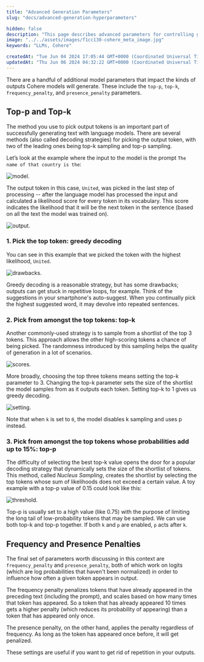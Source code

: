 ```yaml
---
title: "Advanced Generation Parameters"
slug: "docs/advanced-generation-hyperparameters"

hidden: false
description: "This page describes advanced parameters for controlling generation."
image: "../../assets/images/f1cc130-cohere_meta_image.jpg"  
keywords: "LLMs, Cohere"

createdAt: "Tue Jun 04 2024 17:05:44 GMT+0000 (Coordinated Universal Time)"
updatedAt: "Thu Jun 06 2024 04:32:22 GMT+0000 (Coordinated Universal Time)"
---
```

There are a handful of additional model parameters that impact the kinds of outputs Cohere models will generate. These include the `top-p`, `top-k`, `frequency_penalty`, and `presence_penalty`  parameters.

## Top-p and Top-k

The method you use to pick output tokens is an important part of successfully generating text with language models. There are several methods (also called decoding strategies) for picking the output token, with two of the leading ones being top-k sampling and top-p sampling.

Let’s look at the example where the input to the model is the prompt `The name of that country is the`:

<Frame caption="Example output of a generation language model.">
<img src='../../assets/images/d3311c2-Top-KTop-P_Visual_1.png' alt='model.' />
</Frame>


The output token in this case, `United`, was picked in the last step of processing -- after the language model has processed the input and calculated a likelihood score for every token in its vocabulary. This score indicates the likelihood that it will be the next token in the sentence (based on all the text the model was trained on).

<Frame caption="The model calculates a likelihood for each token in its vocabulary. The decoding strategy then picks one as the output.">
<img src='../../assets/images/61259d5-Top-KTop-P_Visual_2.png' alt='output.' />
</Frame>


### 1\. Pick the top token: greedy decoding

You can see in this example that we picked the token with the highest likelihood, `United`.

<Frame caption="Always picking the highest scoring token is called 'Greedy Decoding'. It's useful but has some drawbacks.">
<img src='../../assets/images/2a0cc2f-Top-KTop-P_Visual_3.png' alt='drawbacks.' />
</Frame>


Greedy decoding is a reasonable strategy, but has some drawbacks; outputs can get stuck in repetitive loops, for example. Think of the suggestions in your smartphone's auto-suggest. When you continually pick the highest suggested word, it may devolve into repeated sentences.

### 2\. Pick from amongst the top tokens: top-k

Another commonly-used strategy is to sample from a shortlist of the top 3 tokens. This approach allows the other high-scoring tokens a chance of being picked. The randomness introduced by this sampling helps the quality of generation in a lot of scenarios.

<Frame caption="Adding some randomness helps make output text more natural. In top-3 decoding, we first shortlist three tokens then sample one of them by considering their likelihood scores.">
<img src='../../assets/images/8beb940-Top-KTop-P_Visual_4.png' alt='scores.' />
</Frame>


More broadly, choosing the top three tokens means setting the top-k parameter to 3. Changing the top-k parameter sets the size of the shortlist the model samples from as it outputs each token. Setting top-k to 1 gives us greedy decoding.

<Frame caption="Adjusting to the top-k setting.">
<img src='../../assets/images/1810654-Top-KTop-P_Visual_5.png' alt='setting.' class="light-bg" />
</Frame>


Note that when `k` is set to `0`, the model disables k sampling and uses p instead.

### 3\. Pick from amongst the top tokens whose probabilities add up to 15%: top-p

The difficulty of selecting the best top-k value opens the door for a popular decoding strategy that dynamically sets the size of the shortlist of tokens. This method, called _Nucleus Sampling_, creates the shortlist by selecting the top tokens whose sum of likelihoods does not exceed a certain value. A toy example with a top-p value of 0.15 could look like this:

<Frame caption="In top-p, the size of the shortlist is dynamically selected based on the sum of likelihood scores reaching some threshold.">
<img src='../../assets/images/fb9c5f9-Top-KTop-P_Visual_6.png' alt='threshold.' class="light-bg" />
</Frame>


Top-p is usually set to a high value (like 0.75) with the purpose of limiting the long tail of low-probability tokens that may be sampled. We can use both top-k and top-p together. If both `k` and `p` are enabled, `p` acts after `k`.

## Frequency and Presence Penalties

The final set of parameters worth discussing in this context are `frequency_penalty` and `presence_penalty`, both of which work on logits (which are log probabilities that haven't been normalized) in order to influence how often a given token appears in output.

The frequency penalty penalizes tokens that have already appeared in the preceding text (including the prompt), and scales based on how many times that token has appeared. So a token that has already appeared 10 times gets a higher penalty (which reduces its probability of appearing) than a token that has appeared only once.

The presence penalty, on the other hand, applies the penalty regardless of frequency. As long as the token has appeared once before, it will get penalized.

These settings are useful if you want to get rid of repetition in your outputs.
